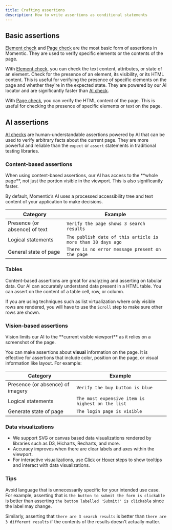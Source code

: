 ```yaml
---
title: Crafting assertions
description: How to write assertions as conditional statements
---
```


## Basic assertions

[Element check](/steps/element-check) and [Page check](/steps/page-check) are the most basic form of assertions in Momentic. They are used to verify specific elements or the contents of the page.

With [Element check](/steps/element-check), you can check the text content, attributes, or state of an element. Check for the presence of an element, its visibility, or its HTML content. This is useful for verifying the presence of specific elements on the page and whether they're in the expected state. They are powered by our AI locator and are significantly faster than [AI check](/steps/ai-check).

With [Page check](/steps/page-check), you can verify the HTML content of the page. This is useful for checking the presence of specific elements or text on the page.

## AI assertions

[AI checks](/steps/ai-check) are human-understandable assertions powered by AI that can be used to verify arbitrary facts about the current page. They are more powerful and reliable than the `expect` or `assert` statements in traditional testing libraries.

### Content-based assertions

<Info>
  When using content-based assertions, our AI has access to the **whole page**,
  not just the portion visible in the viewport. This is also significantly
  faster.
</Info>

By default, Momentic’s AI uses a processed accessibility tree and text content of your application to make decisions.

| Category                      | Example                                                     |
| ----------------------------- | ----------------------------------------------------------- |
| Presence (or absence) of text | `Verify the page shows 3 search results`                    |
| Logical statements            | `The publish date of this article is more than 30 days ago` |
| General state of page         | `There is no error message present on the page`             |

### Tables

Content-based assertions are great for analyzing and asserting on tabular data. Our AI can accurately understand data present in a HTML table. You can assert on the content of a table cell, row, or column.

If you are using techniques such as list virtualization where only visible rows are rendered, you will have to use the `Scroll` step to make sure other rows are shown.

### Vision-based assertions

<Info>
  Vision limits our AI to the **current visible viewport** as it relies on a
  screenshot of the page.
</Info>

You can make assertions about **visual** information on the page. It is effective for assertions that include color, position on the page, or visual information like layout. For example:

| Category                         | Example                                          |
| -------------------------------- | ------------------------------------------------ |
| Presence (or absence) of imagery | `Verify the buy button is blue`                  |
| Logical statements               | `The most expensive item is highest on the list` |
| Generate state of page           | `The login page is visible`                      |

### Data visualizations

- We support SVG or canvas based data visualizations rendered by libraries such as D3, Hicharts, Recharts, and more.
- Accuracy improves when there are clear labels and axes within the viewport.
- For interactive visualizations, use [Click](/steps/click) or [Hover](/steps/hover) steps to show tooltips and interact with data visualizations.

### Tips

Avoid language that is unnecessarily specific for your intended use case. For example, asserting that is `the button to submit the form is clickable` is better than asserting `the button labelled 'Submit!' is clickable` since the label may change.

Similarly, asserting that `there are 3 search results` is better than `there are 3 different results` if the contents of the results doesn't actually matter.
